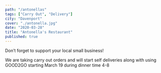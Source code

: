 ```yaml
---
path: "/antonellas"
tags: ["Carry Out", "Delivery"]
city: "Davenport"
cover: "./antonella.jpg"
date: "2020-03-28"
title: "Antonella's Restaurant"
published: true
---
```



<InfoCard
  name="Antonella’s Restaurant"
  street="112 W 3rd St"
  city="Davenport, Iowa 52801"
  website=""
  facebookUrl="https://www.facebook.com/Antonellas-Restaurant-107519702616906/"
  phoneNumber="(563) 359-4411"
/>

Don’t forget to support your local small business!

We are taking carry out orders and will start self deliveries along with using GOOD2GO starting March 19 during dinner time 4-8
